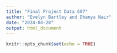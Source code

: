 ```yaml
---
title: "Final Project Data 607"
author: "Evelyn Bartley and Dhanya Nair"
date: "2024-04-28"
output: html_document
---
```


```r
knitr::opts_chunk$set(echo = TRUE)
```



